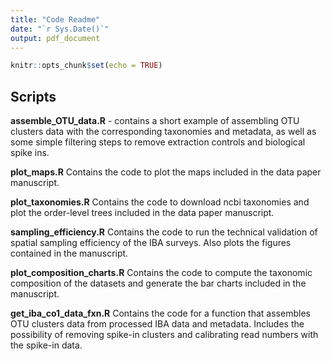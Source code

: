 ```yaml
---
title: "Code Readme"
date: "`r Sys.Date()`"
output: pdf_document
---
```


```r
knitr::opts_chunk$set(echo = TRUE)
```

## Scripts

**assemble_OTU_data.R** - contains a short example of assembling OTU clusters data with the corresponding taxonomies and metadata, as well as some simple filtering steps to remove extraction controls and biological spike ins. 

**plot_maps.R** 
Contains the code to plot the maps included in the data paper manuscript.

**plot_taxonomies.R** 
Contains the code to download ncbi taxonomies and plot the order-level trees included in the data paper manuscript. 

**sampling_efficiency.R**
Contains the code to run the technical validation of spatial sampling efficiency of the IBA surveys. Also plots the figures contained in the manuscript. 

**plot_composition_charts.R**
Contains the code to compute the taxonomic composition of the datasets and generate the bar charts included in the manuscript.

**get_iba_co1_data_fxn.R**
Contains the code for a function that assembles OTU clusters data from processed IBA data and metadata. Includes the possibility of removing spike-in clusters and calibrating read numbers with the spike-in data.
